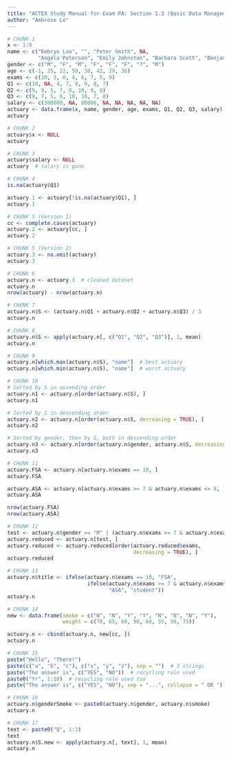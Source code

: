 ```yaml
---
title: "ACTEX Study Manual for Exam PA: Section 1.3 (Basic Data Management)"
author: "Ambrose Lo"
---
```


```r
# CHUNK 1
x <- 1:8
name <- c("Embryo Luo", "", "Peter Smith", NA,
          "Angela Peterson", "Emily Johnston", "Barbara Scott", "Benjamin Eng")
gender <- c("M", "F", "M", "F", "F", "F", "?", "M")
age <- c(-1, 25, 22, 50, 30, 42, 29, 36)
exams <- c(10, 3, 0, 4, 6, 7, 5, 9)
Q1 <- c(10, NA, 4, 7, 8, 9, 8, 7)
Q2 <- c(9, 9, 5, 7, 8, 10, 9, 8)
Q3 <- c(9, 7, 5, 8, 10, 10, 7, 8)
salary <- c(300000, NA, 80000, NA, NA, NA, NA, NA)
actuary <- data.frame(x, name, gender, age, exams, Q1, Q2, Q3, salary)
actuary
```


```r
# CHUNK 2
actuary$x <- NULL
actuary
```


```r
# CHUNK 3
actuary$salary <- NULL
actuary  # salary is gone
```


```r
# CHUNK 4
is.na(actuary$Q1)

actuary.1 <- actuary[!is.na(actuary$Q1), ]
actuary.1
```


```r
# CHUNK 5 (Version 1)
cc <- complete.cases(actuary)
actuary.2 <- actuary[cc, ]
actuary.2

# CHUNK 5 (Version 2)
actuary.3 <- na.omit(actuary)
actuary.3
```


```r
# CHUNK 6
actuary.n <- actuary.3  # cleaned dataset
actuary.n
nrow(actuary) - nrow(actuary.n)
```


```r
# CHUNK 7
actuary.n$S <- (actuary.n$Q1 + actuary.n$Q2 + actuary.n$Q3) / 3
actuary.n
```


```r
# CHUNK 8
actuary.n$S <- apply(actuary.n[, c("Q1", "Q2", "Q3")], 1, mean)
actuary.n
```


```r
# CHUNK 9
actuary.n[which.max(actuary.n$S), "name"]  # best actuary
actuary.n[which.min(actuary.n$S), "name"]  # worst actuary
```


```r
# CHUNK 10
# Sorted by S in ascending order
actuary.n1 <- actuary.n[order(actuary.n$S), ]
actuary.n1

# Sorted by S in descending order
actuary.n2 <- actuary.n[order(actuary.n$S, decreasing = TRUE), ]
actuary.n2

# Sorted by gender, then by S, both in descending order
actuary.n3 <- actuary.n[order(actuary.n$gender, actuary.n$S, decreasing = TRUE), ]
actuary.n3
```


```r
# CHUNK 11
actuary.FSA <- actuary.n[actuary.n$exams == 10, ]
actuary.FSA

actuary.ASA <- actuary.n[actuary.n$exams >= 7 & actuary.n$exams <= 9, ]
actuary.ASA

nrow(actuary.FSA)
nrow(actuary.ASA)
```


```r
# CHUNK 12
test <- actuary.n$gender == "M" | (actuary.n$exams >= 7 & actuary.n$exams <= 9)
actuary.reduced <- actuary.n[test, ]
actuary.reduced <- actuary.reduced[order(actuary.reduced$exams,
                                         decreasing = TRUE), ]
actuary.reduced
```


```r
# CHUNK 13
actuary.n$title <- ifelse(actuary.n$exams == 10, "FSA",
                          ifelse(actuary.n$exams >= 7 & actuary.n$exams <= 9,
                                 "ASA", "student"))
actuary.n
```


```r
# CHUNK 14
new <- data.frame(smoke = c("N", "N", "Y", "Y", "N", "N", "N", "Y"),
                  weight = c(70, 65, 60, 90, 60, 55, 50, 75))

actuary.n <- cbind(actuary.n, new[cc, ])
actuary.n
```


```r
# CHUNK 15
paste("Hello", "There!")
paste(c("a", "b", "c"), c("x", "y", "z"), sep = "")  # 3 strings
paste("The answer is", c("YES", "NO"))  # recycling rule used
paste0("Yr", 1:10)  # recycling rule used too
paste("The answer is", c("YES", "NO"), sep = "...", collapse = " OR ")
```


```r
# CHUNK 16
actuary.n$genderSmoke <- paste0(actuary.n$gender, actuary.n$smoke)
actuary.n
```


```r
# CHUNK 17
text <- paste0("Q", 1:3)
text
actuary.n$S.new <- apply(actuary.n[, text], 1, mean)
actuary.n
```